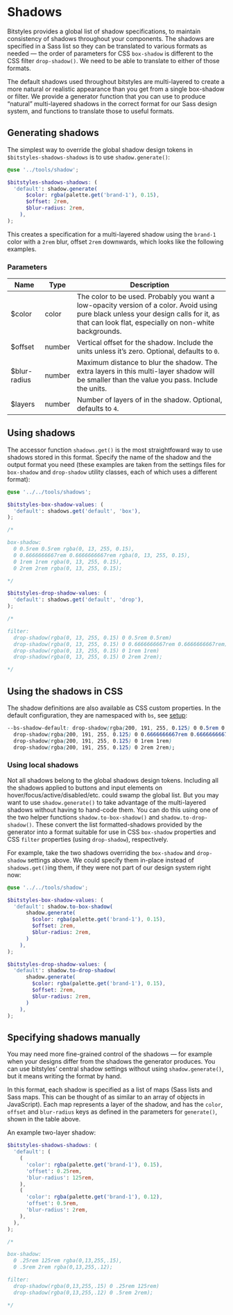 
<Meta title="Design Tokens/Shadows" />

# Shadows

Bitstyles provides a global list of shadow specifications, to maintain consistency of shadows throughout your components. The shadows are specified in a Sass list so they can be translated to various formats as needed — the order of parameters for CSS `box-shadow` is different to the CSS filter `drop-shadow()`. We need to be able to translate to either of those formats.

The default shadows used throughout bitstyles are multi-layered to create a more natural or realistic appearance than you get from a single box-shadow or filter. We provide a generator function that you can use to produce “natural” multi-layered shadows in the correct format for our Sass design system, and functions to translate those to useful formats.

## Generating shadows

The simplest way to override the global shadow design tokens in `$bitstyles-shadows-shadows` is to use `shadow.generate()`:

```scss
@use '../tools/shadow';

$bitstyles-shadows-shadows: (
  'default': shadow.generate(
      $color: rgba(palette.get('brand-1'), 0.15),
      $offset: 2rem,
      $blur-radius: 2rem,
    ),
);
```

This creates a specification for a multi-layered shadow using the `brand-1` color with a `2rem` blur, offset `2rem` downwards, which looks like the following examples.

<Canvas>
  <Story id="utilities-shadow--u-shadow-default" />
  <Story id="utilities-drop-shadow--u-drop-shadow-default" />
</Canvas>

### Parameters

| Name         | Type   | Description                                                                                                                                                                                   |
| ------------ | ------ | --------------------------------------------------------------------------------------------------------------------------------------------------------------------------------------------- |
| $color       | color  | The color to be used. Probably you want a low-opacity version of a color. Avoid using pure black unless your design calls for it, as that can look flat, especially on non-white backgrounds. |
| $offset      | number | Vertical offset for the shadow. Include the units unless it’s zero. Optional, defaults to `0`.                                                                                                |
| $blur-radius | number | Maximum distance to blur the shadow. The extra layers in this multi-layer shadow will be smaller than the value you pass. Include the units.                                                  |
| $layers      | number | Number of layers of in the shadow. Optional, defaults to `4`.                                                                                                                                 |

## Using shadows

The accessor function `shadows.get()` is the most straightfoward way to use shadows stored in this format. Specify the name of the shadow and the output format you need (these examples are taken from the settings files for `box-shadow` and `drop-shadow` utility classes, each of which uses a different format):

```scss
@use '../../tools/shadows';

$bitstyles-box-shadow-values: (
  'default': shadows.get('default', 'box'),
);

/*

box-shadow:
  0 0.5rem 0.5rem rgba(0, 13, 255, 0.15),
  0 0.6666666667rem 0.6666666667rem rgba(0, 13, 255, 0.15),
  0 1rem 1rem rgba(0, 13, 255, 0.15),
  0 2rem 2rem rgba(0, 13, 255, 0.15);

*/

$bitstyles-drop-shadow-values: (
  'default': shadows.get('default', 'drop'),
);

/*

filter:
  drop-shadow(rgba(0, 13, 255, 0.15) 0 0.5rem 0.5rem)
  drop-shadow(rgba(0, 13, 255, 0.15) 0 0.6666666667rem 0.6666666667rem)
  drop-shadow(rgba(0, 13, 255, 0.15) 0 1rem 1rem)
  drop-shadow(rgba(0, 13, 255, 0.15) 0 2rem 2rem);

*/
```

## Using the shadows in CSS

The shadow definitions are also available as CSS custom properties. In the default configuration, they are namespaced with `bs`, see [setup](/story/design-tokens-setup--page):

```css
--bs-shadow-default: drop-shadow(rgba(200, 191, 255, 0.125) 0 0.5rem 0.5rem)
  drop-shadow(rgba(200, 191, 255, 0.125) 0 0.6666666667rem 0.6666666667rem)
  drop-shadow(rgba(200, 191, 255, 0.125) 0 1rem 1rem)
  drop-shadow(rgba(200, 191, 255, 0.125) 0 2rem 2rem);
```

### Using local shadows

Not all shadows belong to the global shadows design tokens. Including all the shadows applied to buttons and input elements on hover/focus/active/disabled/etc. could swamp the global list. But you may want to use `shadow.generate()` to take advantage of the multi-layered shadows without having to hand-code them. You can do this using one of the two helper functions `shadow.to-box-shadow()` and `shadow.to-drop-shadow()`. These convert the list formatted-shadows provided by the generator into a format suitable for use in CSS `box-shadow` properties and CSS `filter` properties (using `drop-shadow`), respectively.

For example, take the two shadows overriding the `box-shadow` and `drop-shadow` settings above. We could specify them in-place instead of `shadows.get()`ing them, if they were not part of our design system right now:

```scss
@use '../../tools/shadow';

$bitstyles-box-shadow-values: (
  'default': shadow.to-box-shadow(
      shadow.generate(
        $color: rgba(palette.get('brand-1'), 0.15),
        $offset: 2rem,
        $blur-radius: 2rem,
      )
    ),
);

$bitstyles-drop-shadow-values: (
  'default': shadow.to-drop-shadow(
      shadow.generate(
        $color: rgba(palette.get('brand-1'), 0.15),
        $offset: 2rem,
        $blur-radius: 2rem,
      )
    ),
);
```

## Specifying shadows manually

You may need more fine-grained control of the shadows — for example when your designs differ from the shadows the generator produces. You can use bitstyles’ central shadow settings without using `shadow.generate()`, but it means writing the format by hand.

In this format, each shadow is specified as a list of maps (Sass lists and Sass maps. This can be thought of as similar to an array of objects in JavaScript). Each map represents a layer of the shadow, and has the `color`, `offset` and `blur-radius` keys as defined in the parameters for `generate()`, shown in the table above.

An example two-layer shadow:

```scss
$bitstyles-shadows-shadows: (
  'default': (
    (
      'color': rgba(palette.get('brand-1'), 0.15),
      'offset': 0.25rem,
      'blur-radius': 125rem,
    ),
    (
      'color': rgba(palette.get('brand-1'), 0.12),
      'offset': 0.5rem,
      'blur-radius': 2rem,
    ),
  ),
);

/*

box-shadow:
  0 .25rem 125rem rgba(0,13,255,.15),
  0 .5rem 2rem rgba(0,13,255,.12);

filter:
  drop-shadow(rgba(0,13,255,.15) 0 .25rem 125rem)
  drop-shadow(rgba(0,13,255,.12) 0 .5rem 2rem);

*/
```
